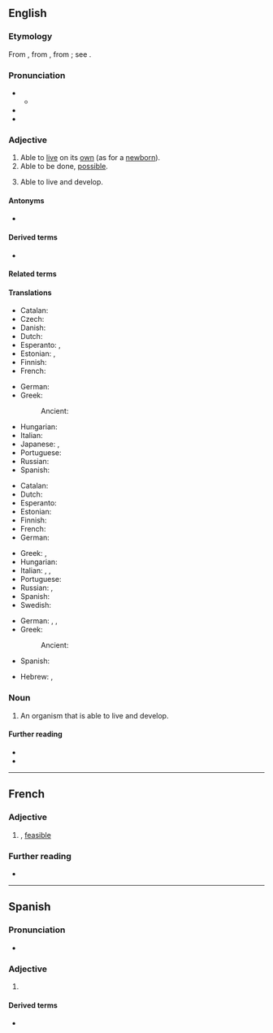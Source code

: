 ==English==

===Etymology===
{{root|en|ine-pro|*gʷeyh₃-}}
From {{etyl|fr|en}}, from {{etyl|ML.|en}} {{m|la|*vītābilis||capable of life}}, from {{der|en|la|vīta||life}}; see {{m|en|vital}}.

===Pronunciation===
* {{IPA|en|/ˈvaɪəbəl/}}
** {{audio|en|LL-Q1860 (eng)-Vealhurl-viable.wav |Audio (UK)}}
* {{rhymes|en|aɪəbəl}}
*{{hyph|en|vi|a|ble}}

===Adjective===
{{en-adj}}

# Able to [[live]] on its [[own]] (as for a [[newborn]]).
# Able to be done, [[possible]].
#: {{ux|en|a '''viable''' option}}
# {{lb|en|biology}} Able to live and develop.

====Antonyms====
* {{l|en|inviable}}

====Derived terms====
* {{l|en|viability}}

====Related terms====
{{rootsee|en|gʷeyh₃}}

====Translations====
{{trans-top|able to live on its own}}
* Catalan: {{t+|ca|viable}}
* Czech: {{t|cs|životaschopný|m}}
* Danish: {{t|da|levedygtig}}
* Dutch: {{t+|nl|levensvatbaar}}
* Esperanto: {{t|eo|vivipova}}, {{t|eo|vivebla}}
* Estonian: {{t|et|eluvõimeline}}, {{t|et|elujõuline}}
* Finnish: {{t|fi|elinkelpoinen}}
* French: {{t+|fr|viable}}
{{trans-mid}}
* German: {{t|de|lebensfähig}}
* Greek: {{t+|el|βιώσιμος}}
*: Ancient: {{t|grc|βιώσιμος}}
* Hungarian: {{t+|hu|életképes}}
* Italian: {{t+|it|vivibile}}
* Japanese: {{t+|ja|生きる|alt=生きられる|tr=ikirareru}}, {{t+|ja|生き残る|alt=生き残れる|tr=ikinokoreru}}
* Portuguese: {{t+|pt|viável}}
* Russian: {{t+|ru|жизнеспособный}}
* Spanish: {{t+|es|viable}}
{{trans-bottom}}

{{trans-top|possible}}
* Catalan: {{t+|ca|viable}}
* Dutch: {{t+|nl|uitvoerbaar}}
* Esperanto: {{t|eo|farebla}}
* Estonian: {{t|et|elluviidav}}
* Finnish: {{t+|fi|mahdollinen}}
* French: {{t+|fr|viable}}
* German: {{t+|de|machbar}}
{{trans-mid}}
* Greek: {{t+|el|εφικτός}}, {{t+|el|πραγματοποιήσιμος}}
* Hungarian: {{t+|hu|járható}}
* Italian: {{t+|it|attuabile}}, {{t+|it|fattibile}}, {{t+|it|praticabile}}
* Portuguese: {{t+|pt|viável}}
* Russian: {{t+|ru|возмо́жный}}, {{t+|ru|осуществи́мый}}
* Spanish: {{t+|es|viable}}
* Swedish: {{t+|sv|genomförbar}}
{{trans-bottom}}

{{trans-top|(biology) able to live and develop}}
* German: {{t+|de|überlebensfähig}}, {{t|de|lebensfähig}}, {{t|de|entwicklungsfähig}}
* Greek:
*: Ancient: {{t|grc|βιώσιμος}}
{{trans-mid}}
* Spanish: {{t+|es|viable}}
{{trans-bottom}}

{{checktrans-top}}
* Hebrew: {{t-check|he|עצמאי|sc=Hebr}}, {{t+check|he|אפשר|sc=Hebr}}
{{trans-mid}}
{{trans-bottom}}

===Noun===
{{en-noun}}

# {{lb|en|biology}} An organism that is able to live and develop.

====Further reading====
* {{R:Webster 1913}}
* {{R:Century 1911}}

----

==French==

===Adjective===
{{fr-adj}}

# {{l|en|viable}}, [[feasible]]

===Further reading===
* {{R:TLFi}}

----

==Spanish==

===Pronunciation===
* {{es-IPA}}

===Adjective===
{{es-adj}}

# {{l|en|viable}}

====Derived terms====
* {{l|es|inviable}}